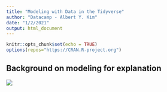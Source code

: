 ---
title: "Modeling with Data in the Tidyverse"
author: "Datacamp - Albert Y. Kim"
date: "1/2/2021"
output: html_document
---

```{r setup, include=FALSE}
knitr::opts_chunk$set(echo = TRUE)
options(repos="https://CRAN.R-project.org")
```

## Background on modeling for explanation







![](_images/1416.png)






